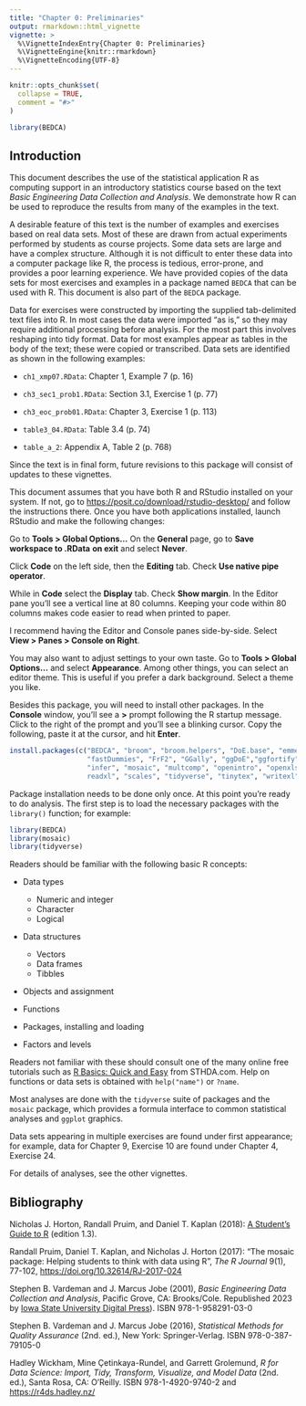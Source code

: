 ```yaml
---
title: "Chapter 0: Preliminaries"
output: rmarkdown::html_vignette
vignette: >
  %\VignetteIndexEntry{Chapter 0: Preliminaries}
  %\VignetteEngine{knitr::rmarkdown}
  %\VignetteEncoding{UTF-8}
---
```


```r
knitr::opts_chunk$set(
  collapse = TRUE,
  comment = "#>"
)
```

```r
library(BEDCA)
```

## Introduction

This document describes the use of the statistical application R as computing support in an introductory statistics course based on the text *Basic Engineering Data Collection and Analysis*. We demonstrate how R can be used to reproduce the results from many of the examples in the text.

A desirable feature of this text is the number of examples and exercises based on real data sets. Most of these are drawn from actual experiments performed by students as course projects. Some data sets are large and have a complex structure. Although it is not difficult to enter these data into a computer package like R, the process is tedious, error-prone, and provides a poor learning experience. We have provided copies of the data sets for most exercises and examples in a package named `BEDCA` that can be used with R. This document is also part of the `BEDCA` package.

Data for exercises were constructed by importing the supplied tab-delimited text files into R. In most cases the data were imported "as is," so they may require additional processing before analysis. For the most part this involves reshaping into tidy format. Data for most examples appear as tables in the body of the text; these were copied or transcribed. Data sets are identified as shown in the following examples:

-   `ch1_xmp07.RData`: Chapter 1, Example 7 (p. 16)

-   `ch3_sec1_prob1.RData`: Section 3.1, Exercise 1 (p. 77)

-   `ch3_eoc_prob01.RData`: Chapter 3, Exercise 1 (p. 113)

-   `table3_04.RData`: Table 3.4 (p. 74)

-   `table_a_2`: Appendix A, Table 2 (p. 768)

Since the text is in final form, future revisions to this package will consist of updates to these vignettes.

This document assumes that you have both R and RStudio installed on your system. If not, go to <https://posit.co/download/rstudio-desktop/> and follow the instructions there. Once you have both applications installed, launch RStudio and make the following changes:

Go to **Tools \> Global Options...** On the **General** page, go to **Save workspace to .RData** **on exit** and select **Never**.

Click **Code** on the left side, then the **Editing** tab. Check **Use native pipe operator**.

While in **Code** select the **Display** tab. Check **Show margin**. In the Editor pane you'll see a vertical line at 80 columns. Keeping your code within 80 columns makes code easier to read when printed to paper.

I recommend having the Editor and Console panes side-by-side. Select **View \> Panes \> Console on Right**.

You may also want to adjust settings to your own taste. Go to **Tools \> Global Options...** and select **Appearance**. Among other things, you can select an editor theme. This is useful if you prefer a dark background. Select a theme you like.

Besides this package, you will need to install other packages. In the **Console** window, you'll see a **\>** prompt following the R startup message. Click to the right of the prompt and you'll see a blinking cursor. Copy the following, paste it at the cursor, and hit **Enter**.

```r
install.packages(c("BEDCA", "broom", "broom.helpers", "DoE.base", "emmeans",
                   "fastDummies", "FrF2", "GGally", "ggDoE","ggfortify", "here", 
                   "infer", "mosaic", "multcomp", "openintro", "openxlsx", "
                   readxl", "scales", "tidyverse", "tinytex", "writexl"))
```

Package installation needs to be done only once. At this point you're ready to do analysis. The first step is to load the necessary packages with the `library()` function; for example:

```r
library(BEDCA)
library(mosaic)
library(tidyverse)
```

Readers should be familiar with the following basic R concepts:

-   Data types

    -   Numeric and integer
    -   Character
    -   Logical

-   Data structures

    -   Vectors
    -   Data frames
    -   Tibbles

-   Objects and assignment

-   Functions

-   Packages, installing and loading

-   Factors and levels

Readers not familiar with these should consult one of the many online free tutorials such as [R Basics: Quick and Easy](https://www.sthda.com/english/wiki/r-basics-quick-and-easy) from STHDA.com. Help on functions or data sets is obtained with `help("name")` or `?name`.

Most analyses are done with the `tidyverse` suite of packages and the `mosaic` package, which provides a formula interface to common statistical analyses and `ggplot` graphics.

Data sets appearing in multiple exercises are found under first appearance; for example, data for Chapter 9, Exercise 10 are found under Chapter 4, Exercise 24.

For details of analyses, see the other vignettes.

## Bibliography

Nicholas J. Horton, Randall Pruim, and Daniel T. Kaplan (2018): [A Student's Guide to R](https://github.com/ProjectMOSAIC/LittleBooks/raw/master/StudentGuide/MOSAIC-StudentGuide.pdf) (edition 1.3).

Randall Pruim, Daniel T. Kaplan, and Nicholas J. Horton (2017): "The mosaic package: Helping students to think with data using R", *The R Journal* 9(1), 77-102, <https://doi.org/10.32614/RJ-2017-024>

Stephen B. Vardeman and J. Marcus Jobe (2001), *Basic Engineering Data Collection and Analysis*, Pacific Grove, CA: Brooks/Cole. Republished 2023 by [Iowa State University Digital Press](https://www.iastatedigitalpress.com/plugins/books/127/)). ISBN 978-1-958291-03-0

Stephen B. Vardeman and J. Marcus Jobe (2016), *Statistical Methods for Quality Assurance* (2nd. ed.), New York: Springer-Verlag. ISBN 978-0-387-79105-0

Hadley Wickham, Mine Çetinkaya-Rundel, and Garrett Grolemund, *R for Data Science: Import, Tidy, Transform, Visualize, and Model Data* (2nd. ed.), Santa Rosa, CA: O'Reilly. ISBN 978-1-4920-9740-2 and <https://r4ds.hadley.nz/>
